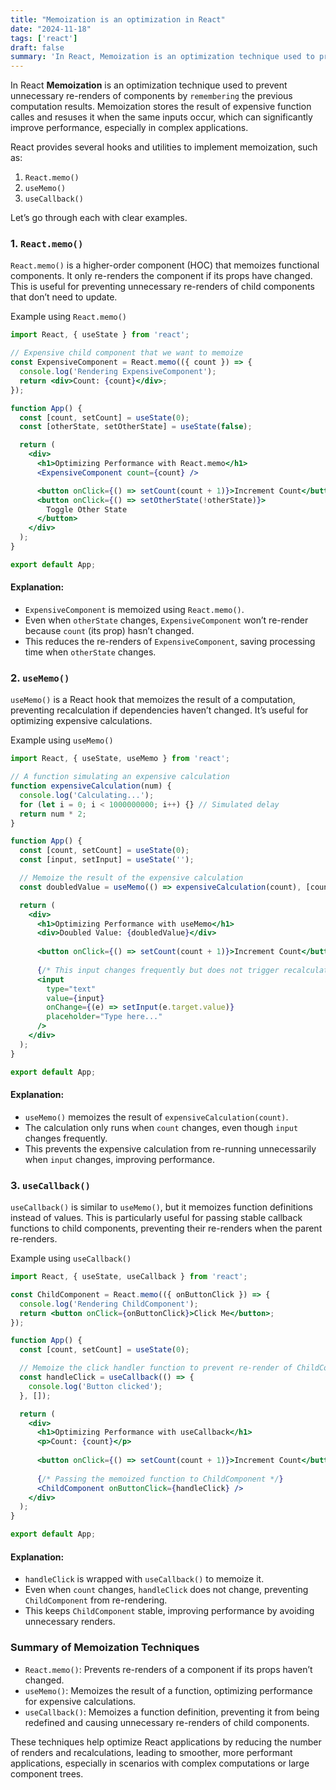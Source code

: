 ```yaml
---
title: "Memoization is an optimization in React"
date: "2024-11-18"
tags: ['react']
draft: false
summary: 'In React, Memoization is an optimization technique used to prevent unnecessary re-renders of components by "remembering" the previous computation results.'
---
```



In React **Memoization** is an optimization technique used to prevent unnecessary re-renders of components by `remembering` the previous computation results. Memoization stores the result of expensive function calles and resuses it when the same inputs occur, which can significantly improve performance, especially in complex applications.

React provides several hooks and utilities to implement memoization, such as:

1. `React.memo()`
2. `useMemo()`
3. `useCallback()`

Let’s go through each with clear examples.


### 1. `React.memo()`
`React.memo()` is a higher-order component (HOC) that memoizes functional components. It only re-renders the component if its props have changed. This is useful for preventing unnecessary re-renders of child components that don’t need to update.

Example using `React.memo()`


```jsx
import React, { useState } from 'react';

// Expensive child component that we want to memoize
const ExpensiveComponent = React.memo(({ count }) => {
  console.log('Rendering ExpensiveComponent');
  return <div>Count: {count}</div>;
});

function App() {
  const [count, setCount] = useState(0);
  const [otherState, setOtherState] = useState(false);

  return (
    <div>
      <h1>Optimizing Performance with React.memo</h1>
      <ExpensiveComponent count={count} />

      <button onClick={() => setCount(count + 1)}>Increment Count</button>
      <button onClick={() => setOtherState(!otherState)}>
        Toggle Other State
      </button>
    </div>
  );
}

export default App;

```


#### Explanation:

- `ExpensiveComponent` is memoized using `React.memo()`.
- Even when `otherState` changes, `ExpensiveComponent` won’t re-render because `count` (its prop) hasn’t changed.
- This reduces the re-renders of `ExpensiveComponent`, saving processing time when `otherState` changes.



### 2. `useMemo()`
`useMemo()` is a React hook that memoizes the result of a computation, preventing recalculation if dependencies haven’t changed. It’s useful for optimizing expensive calculations.

Example using `useMemo()`


```jsx
import React, { useState, useMemo } from 'react';

// A function simulating an expensive calculation
function expensiveCalculation(num) {
  console.log('Calculating...');
  for (let i = 0; i < 1000000000; i++) {} // Simulated delay
  return num * 2;
}

function App() {
  const [count, setCount] = useState(0);
  const [input, setInput] = useState('');

  // Memoize the result of the expensive calculation
  const doubledValue = useMemo(() => expensiveCalculation(count), [count]);

  return (
    <div>
      <h1>Optimizing Performance with useMemo</h1>
      <div>Doubled Value: {doubledValue}</div>
      
      <button onClick={() => setCount(count + 1)}>Increment Count</button>
      
      {/* This input changes frequently but does not trigger recalculation */}
      <input
        type="text"
        value={input}
        onChange={(e) => setInput(e.target.value)}
        placeholder="Type here..."
      />
    </div>
  );
}

export default App;

```


#### Explanation:

- `useMemo()` memoizes the result of `expensiveCalculation(count)`.
- The calculation only runs when `count` changes, even though `input` changes frequently.
- This prevents the expensive calculation from re-running unnecessarily when `input` changes, improving performance.


### 3. `useCallback()`
`useCallback()` is similar to `useMemo()`, but it memoizes function definitions instead of values. This is particularly useful for passing stable callback functions to child components, preventing their re-renders when the parent re-renders.


Example using `useCallback()`



```jsx
import React, { useState, useCallback } from 'react';

const ChildComponent = React.memo(({ onButtonClick }) => {
  console.log('Rendering ChildComponent');
  return <button onClick={onButtonClick}>Click Me</button>;
});

function App() {
  const [count, setCount] = useState(0);

  // Memoize the click handler function to prevent re-render of ChildComponent
  const handleClick = useCallback(() => {
    console.log('Button clicked');
  }, []);

  return (
    <div>
      <h1>Optimizing Performance with useCallback</h1>
      <p>Count: {count}</p>
      
      <button onClick={() => setCount(count + 1)}>Increment Count</button>
      
      {/* Passing the memoized function to ChildComponent */}
      <ChildComponent onButtonClick={handleClick} />
    </div>
  );
}

export default App;

```



#### Explanation:

- `handleClick` is wrapped with `useCallback()` to memoize it.
- Even when `count` changes, `handleClick` does not change, preventing `ChildComponent` from re-rendering.
- This keeps `ChildComponent` stable, improving performance by avoiding unnecessary renders.



### Summary of Memoization Techniques

- `React.memo()`: Prevents re-renders of a component if its props haven’t changed.
- `useMemo()`: Memoizes the result of a function, optimizing performance for expensive calculations.
- `useCallback()`: Memoizes a function definition, preventing it from being redefined and causing unnecessary re-renders of child components.



These techniques help optimize React applications by reducing the number of renders and recalculations, leading to smoother, more performant applications, especially in scenarios with complex computations or large component trees.
